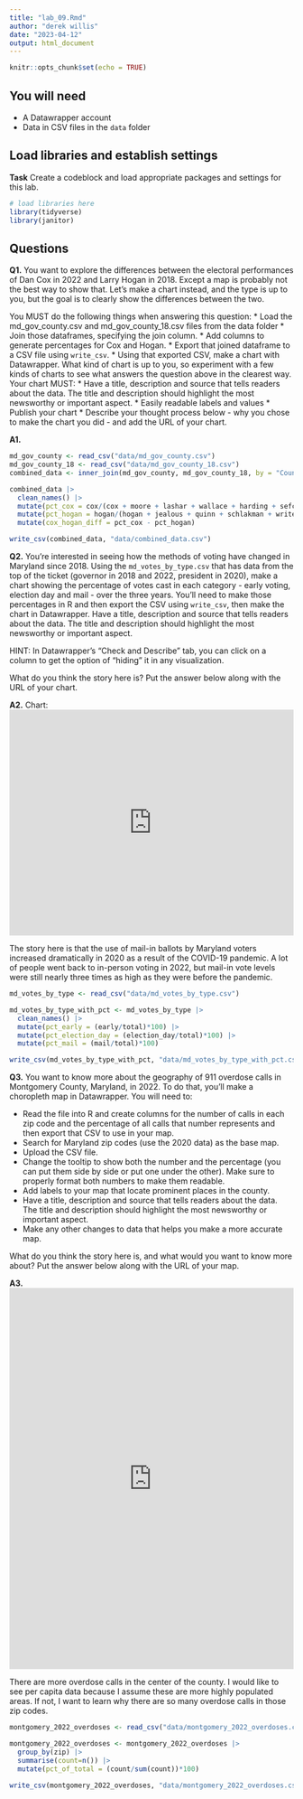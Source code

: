 ```yaml
---
title: "lab_09.Rmd"
author: "derek willis"
date: "2023-04-12"
output: html_document
---
```


```r
knitr::opts_chunk$set(echo = TRUE)
```

## You will need

* A Datawrapper account
* Data in CSV files in the `data` folder

## Load libraries and establish settings

**Task** Create a codeblock and load appropriate packages and settings for this lab.

```r
# load libraries here
library(tidyverse)
library(janitor)
```

## Questions

**Q1.** You want to explore the differences between the electoral performances of Dan Cox in 2022 and Larry Hogan in 2018. Except a map is probably not the best way to show that. Let's make a chart instead, and the type is up to you, but the goal is to clearly show the differences between the two.

You MUST do the following things when answering this question:
* Load the md_gov_county.csv and md_gov_county_18.csv files from the data folder
* Join those dataframes, specifying the join column. 
* Add columns to generate percentages for Cox and Hogan.
* Export that joined dataframe to a CSV file using `write_csv`.
* Using that exported CSV, make a chart with Datawrapper. What kind of chart is up to you, so experiment with a few kinds of charts to see what answers the question above in the clearest way. Your chart MUST:
  * Have a title, description and source that tells readers about the data. The title and description should highlight the most newsworthy or important aspect.
  * Easily readable labels and values
* Publish your chart
* Describe your thought process below - why you chose to make the chart you did - and add the URL of your chart.

**A1.** 

```r
md_gov_county <- read_csv("data/md_gov_county.csv") 
md_gov_county_18 <- read_csv("data/md_gov_county_18.csv")
combined_data <- inner_join(md_gov_county, md_gov_county_18, by = "County")
```

```r
combined_data |>
  clean_names() |>
  mutate(pct_cox = cox/(cox + moore + lashar + wallace + harding + sefcik + write_ins_x)*100) |>
  mutate(pct_hogan = hogan/(hogan + jealous + quinn + schlakman + write_ins_y)*100) |>
  mutate(cox_hogan_diff = pct_cox - pct_hogan)
```

```r
write_csv(combined_data, "data/combined_data.csv")

```

**Q2.** You're interested in seeing how the methods of voting have changed in Maryland since 2018. Using the `md_votes_by_type.csv` that has data from the top of the ticket (governor in 2018 and 2022, president in 2020), make a chart showing the percentage of votes cast in each category - early voting, election day and mail - over the three years. You'll need to make those percentages in R and then export the CSV using `write_csv`, then make the chart in Datawrapper. Have a title, description and source that tells readers about the data. The title and description should highlight the most newsworthy or important aspect.

HINT: In Datawrapper's "Check and Describe" tab, you can click on a column to get the option of "hiding" it in any visualization.

What do you think the story here is? Put the answer below along with the URL of your chart.

**A2.** 
Chart: <iframe title="Vote types in Maryland" aria-label="Interactive line chart" id="datawrapper-chart-QYvRy" src="https://datawrapper.dwcdn.net/QYvRy/1/" scrolling="no" frameborder="0" style="width: 0; min-width: 100% !important; border: none;" height="400" data-external="1"></iframe><script type="text/javascript">!function(){"use strict";window.addEventListener("message",(function(a){if(void 0!==a.data["datawrapper-height"]){var e=document.querySelectorAll("iframe");for(var t in a.data["datawrapper-height"])for(var r=0;r<e.length;r++)if(e[r].contentWindow===a.source){var i=a.data["datawrapper-height"][t]+"px";e[r].style.height=i}}}))}();</script>

The story here is that the use of mail-in ballots by Maryland voters increased dramatically in 2020 as a result of the COVID-19 pandemic. A lot of people went back to in-person voting in 2022, but mail-in vote levels were still nearly three times as high as they were before the pandemic.
```r
md_votes_by_type <- read_csv("data/md_votes_by_type.csv")

md_votes_by_type_with_pct <- md_votes_by_type |>
  clean_names() |>
  mutate(pct_early = (early/total)*100) |>
  mutate(pct_election_day = (election_day/total)*100) |>
  mutate(pct_mail = (mail/total)*100)

write_csv(md_votes_by_type_with_pct, "data/md_votes_by_type_with_pct.csv")
```


**Q3.** You want to know more about the geography of 911 overdose calls in Montgomery County, Maryland, in 2022. To do that, you'll make a choropleth map in Datawrapper. You will need to:

* Read the file into R and create columns for the number of calls in each zip code and the percentage of all calls that number represents and then export that CSV to use in your map.
* Search for Maryland zip codes (use the 2020 data) as the base map.
* Upload the CSV file.
* Change the tooltip to show both the number and the percentage (you can put them side by side or put one under the other). Make sure to properly format both numbers to make them readable.
* Add labels to your map that locate prominent places in the county.
* Have a title, description and source that tells readers about the data. The title and description should highlight the most newsworthy or important aspect.
* Make any other changes to data that helps you make a more accurate map.

What do you think the story here is, and what would you want to know more about? Put the answer below along with the URL of your map.

**A3.** 
<iframe title="Overdose Calls by ZIP Code in Montgomery County in 2022" aria-label="Map" id="datawrapper-chart-DtwyA" src="https://datawrapper.dwcdn.net/DtwyA/1/" scrolling="no" frameborder="0" style="width: 0; min-width: 100% !important; border: none;" height="675" data-external="1"></iframe><script type="text/javascript">!function(){"use strict";window.addEventListener("message",(function(a){if(void 0!==a.data["datawrapper-height"]){var e=document.querySelectorAll("iframe");for(var t in a.data["datawrapper-height"])for(var r=0;r<e.length;r++)if(e[r].contentWindow===a.source){var i=a.data["datawrapper-height"][t]+"px";e[r].style.height=i}}}))}();</script>

There are more overdose calls in the center of the county. I would like to see per capita data because I assume these are more highly populated areas. If not, I want to learn why there are so many overdose calls in those zip codes.
```r
montgomery_2022_overdoses <- read_csv("data/montgomery_2022_overdoses.csv")

montgomery_2022_overdoses <- montgomery_2022_overdoses |>
  group_by(zip) |>
  summarise(count=n()) |>
  mutate(pct_of_total = (count/sum(count))*100)

write_csv(montgomery_2022_overdoses, "data/montgomery_2022_overdoses.csv")
```

